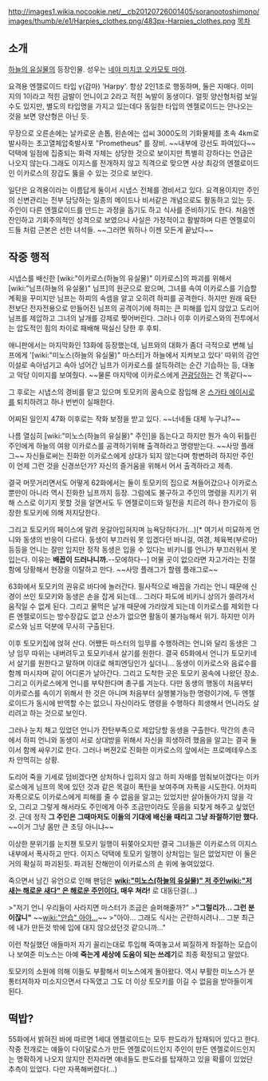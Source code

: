 http://images1.wikia.nocookie.net/__cb20120726001405/soranootoshimono/images/thumb/e/e1/Harpies_clothes.png/483px-Harpies_clothes.png
[[목차]]

== 소개 ==

[[하늘의 유실물]]의 등장인물. 성우는 [[네야 미치코]],[[오카모토 마야]].

요격용 엔젤로이드 타입 γ(감마) 'Harpy'. 항상 2인1조로 행동하며, 둘은 자매다. 이미지의 1이라고 적힌 금발이 언니이고 2라고 적힌 녹발이 동생이다. 얼핏 양산형처럼 보일 수도 있지만, 별도의 타입명을 가지고 있는데다 동일한 타입의 엔젤로이드는 안나오는 것을 보면 양산형은 아닌 듯. 

무장으로 오른손에는 날카로운 손톱, 왼손에는 섭씨 3000도의 기화물체를 초속 4km로 발사하는 초고열체압축발사포 "Prometheus" 를 장비. ~~내부에 강선도 파여있다~~ 덕택에 일점에 집중되는 화력 자체는 상당한 것으로 보이지만 특별히 강하다는 언급은 나오지 않는다.그래도 이지스를 전개하지 않고 직격으로 맞으면 사상 최강의 엔젤로이드인 이카로스의 장갑도 뚫을 수 있는 것으로 보인다.

일단은 요격용이라는 이름답게 둘이서 시냅스 전체를 경비서고 있다. 요격용이지만 주인의 신변관리는 전부 담당하는 일종의 메이드나 비서같은 개념으로도 활동하고 있는 듯. 주인이 다른 엔젤로이드를 만드는 과정을 돕기도 하고 식사를 준비하기도 한다. 처음엔 잔인하고 기회주의적인 성격으로 보였으나 사실은 가정적이고 활발하며 다른 엔젤로이드들 처럼 근본은 선한 녀석들. ~~그러면 뭐하나 이젠 모든게 끝났다~~

== 작중 행적 ==

시냅스를 배신한 [wiki:"이카로스(하늘의 유실물)" 이카로스]의 파괴를 위해서 [wiki:"님프(하늘의 유실물)" 님프]의 원군으로 왔으며, 그녀를 속여 이카로스를 기습할 계획을 꾸미지만 님프는 하피의 속셈을 알고 오히려 하피를 공격한다. 하지만 원래 육탄전보단 전자전용으로 만들어진 님프의 공격이기에 하피는 큰 피해를 입지 않았고 도리어 님프를 제압하고 그녀의 날개를 강제로 찢어버린다. 그러나 이후 이카로스와의 전투에서는 압도적인 힘의 차이로 패배해 떡실신 당한 후 후퇴. 

애니판에서는 마지막화인 13화에 등장했는데, 님프와의 대화가 좀더 극적으로 변해 님프에게 '[wiki:"미노스(하늘의 유실물)" 마스터]가 하늘에서 지켜보고 있다' 따위의 감언이설로 속아넘기고 속아 넘어간 님프가 이카로스를 설득하려는 순간 기습하는 등, 대놓고 악당 이미지를 보여줬다. ~~물론 마지막에 이카로스에게 [[관광]]당하는 건 똑같다~~

그 후로는 시냅스의 경비를 맡고 있으며 토모키의 꿈속으로 잠입해 온 [[스가타 에이시로]]를 퇴치하려고 하나 번번이 실패한다.

어찌된 일인지 47화 이후로는 작화 보정을 받고 있다. ~~너네들 대체 누구냐?~~

나름 열심히 [wiki:"미노스(하늘의 유실물)" 주인]을 돕는다고 하지만 뭔가 속이 뒤틀린 주인에게 하늘의 여왕 이카로스를 공격하기위해 출격하라고 명령받는다. ~~사망 플래그~~ 자신들로써는 진화한 이카로스에게 상대가 되지 않는다며 항변하려 하지만 주인이 언제 그런 것을 신경쓰던가? 자신의 즐거움을 위해서 어서 출격하라고 제촉.

결국 머뭇거리면서도 어떻게 62화에서는 둘이 토모키의 집으로 쳐들어갔으나 이카로스 뿐만이 아니라 역시 진화한 님프까지 등장. 그럼에도 불구하고 주인의 명령을 지키기 위해 스스로 이기지 못할 것을 알면서도 두 엔젤로이드와 일전을 치르려 하나 한가로이 등장한 토모키에 의해 저지당한다.

그리고 토모키의 페이스에 말려 옷갈아입혀지며 능욕당하다가(...)[* 여기서 미묘하게 언니와 동생의 반응이 다르다. 동생이 부끄러워 못 입겠다던 바니걸, 여경, 체육복(부르마) 등등을 언니는 잘만 입지만 정작 동생은 입을 수 있다는 비키니를 언니가 부끄러워서 못 입는다. 이유는 '''배꼽이 드러나니까.'''--모에하다--] 머물 곳이 없으라면 자고가라는 친절함에 당황해서 현장을 이탈하고 만다. ~~사망 플래그가 할렘 플래그로~~

63화에서 토모키의 권유로 바다에 놀러간다. 필사적으로 배꼽을 가리는 언니 때문에 신경이 쓰인 토모키와 동생은 손을 잡게 되는데... 그러다 파도에 비키니 상의가 쓸려가서 움직일 수 없게 된다. 그리고 물먹은 날개 때문에 가라앉게 되는데 이카로스를 제외한 다른 엔젤로이드는 방수장갑도 없고 산소가 없으면 활동이 불가능해서 위기. 하지만 이카로스와 님프 덕분에 무사히 구출된다.

이후 토모키집에 얹혀 산다. 어쨌든 마스터의 임무를 수행하려는 언니와 달리 동생은 그냥 임무 따위는 내버려두고 토모키네서 살기를 원한다. 결국 65화에서 언니가 토모키네서 살기를 원한다고 말하며 이대로 해피엔딩인가 싶더니... 동생이 이카로스와 음료수를 함께 마시자며 같이 어디론가 날아간다. 그리고 도착한 곳은 토모키 꿈속에 나왔던 장소. 그리고 이카로스에게 언니를 부탁한다며 총구를 겨눈다. 다만 동생의 행동이 처음부터 이카로스를 속이기 위해서 한 것은 아니며 처음부터 실행불가능한 명령이기에, 두 엔젤로이드가 동시에 반역할 수는 없으니 자신이라도 명령을 수행하다 희생해서 언니라도 살리려고 하는 것으로 보인다. 

그러나 눈치 채고 있었던 언니가 잔탄부족으로 제압당할 동생을 구출한다. 막간의 촌극에서 하피 언니와 동생이 서로 상대방을 위해서 자신을 희생하려 했음을 알고는 결국 둘이서 함께 싸우기로 한다. 그러나 버젼2로 진화한 이카로스의 앞에서는 프로메테우스조차 안먹히는 상황.

도리어 죽을 기세로 덤비겠다면 상처하나 입히지 않고 하피 자매를 멈춰보이겠다는 이카로스에게 님프의 목에 있던 것과 같은 목걸이 폭탄을 보여주며 자폭을 시도한다. 어차피 자폭으로도 이카로스에게 피해를 줄 수 없음을 알고는 있었지만 살아돌아가지 않을 각오, 그리고 그렇게 해서라도 주인에게 아주 조금만이라도 웃음을 되찾게 해주고 싶었던 것. 근데 정작 '''그 주인은 그때마저도 이들의 기대에 배신을 때리고 그냥 좌절하기만 했다.''' ~~이거 그냥 몸만 큰 초딩 아니냐~~

이상한 분위기를 눈치챈 토모키 일행이 뒤쫒아오지만 결국 그녀들은 이카로스의 이지스 내부에서 폭사하고 만다. 이지스 덕택에 토모키 일행이 상처입는 일은 없었지만 이 둘은 거의 확실히 파괴된듯. 파괴된 잔해만이 이카로스의 손 위에 놓여있었다.

죽으면서 남긴 유언으로 인해 팬덤은 '''[[wiki:"미노스(하늘의 유실물)" 저 주인]][[wiki:"저 새는 해로운 새다" 은 해로운 주인이다.]] 매우 쳐라!''' 로 대동단결(...)

>"저기 언니 우리들이 사라지면 마스터가 조금은 슬퍼해줄까?"
>'''"그럴리가... 그런 분이잖니"''' ~~[[wiki:"안습" 아아...]]~~
>"아아... 그래도 식사는 곤란하시려나… 그분 최근에 내가 만든것 밖에 입에 대지 않으셨던것 같으니까…"

이런 착실했던 애들마저 자기 꼴리는대로 투입해 죽여놓고서 찌질하게 좌절하는 모습이나 보여준 미노스는 아예 '''죽는게 세상에 도움이 되는 쓰레기'''로 최종 확정되고 말았다.

토모키의 소원에 의해 이들도 부활해서 미노스에게 돌아왔다. 역시 부활한 미노스가 분통터져하자 미소지으면서 다독였고 그도 더 이상 토모키를 이길 수 없음을 받아들이게 된다.

== 떡밥? ==
55화에서 밝혀진 바에 따르면 1세대 엔젤로이드는 모두 판도라가 탑재되어 있다고 한다. 작중 전개로는 얘들이 다이달로스가 만든 엔젤로이드인지 주인이 만든 엔젤로이드인지는 명확하게 나오지 않지만 전자라면 얘네들도 판도라를 탑재하고 있을 확률이 있었단 추측이 있었다. 다만 자폭해버렸다(...)
